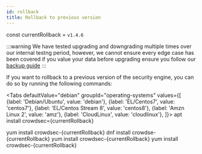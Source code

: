 ```yaml
---
id: rollback
title: Rollback to previous version
---
```

const currentRollback = `v1.4.6`

:::warning
We have tested upgrading and downgrading multiple times over our internal testng period, however, we cannot ensure every edge case has been covered if you value your data before upgrading ensure you follow our [backup guide](backup_guide)
:::

If you want to rollback to a previous version of the security engine, you can do so by running the following commands:

<Tabs
  defaultValue="debian"
  groupId="operating-systems"
  values={[
    {label: 'Debian/Ubuntu', value: 'debian'},
    {label: 'EL/Centos7', value: 'centos7'},
    {label: 'EL/Centos Stream 8', value: 'centos8'},
    {label: 'Amzn Linux 2', value: 'amz'},
    {label: 'CloudLinux', value: 'cloudlinux'},
  ]}>
  <TabItem value="debian">
    <CodeBlock className="language-bash">
        apt install crowdsec={currentRollback}
    </CodeBlock>
  </TabItem>
  
  <TabItem value="centos7">
    <CodeBlock className="language-bash">
        yum install crowdsec-{currentRollback}
    </CodeBlock>
  </TabItem>

  <TabItem value="centos8">
    <CodeBlock className="language-bash">
        dnf install crowdse-{currentRollback}
    </CodeBlock>
  </TabItem>

  <TabItem value="amz">
    <CodeBlock className="language-bash">
        yum install crowdsec-{currentRollback}
    </CodeBlock>
  </TabItem>

  <TabItem value="cloudlinux">
    <CodeBlock className="language-bash">
        yum install crowdsec-{currentRollback}
    </CodeBlock>
  </TabItem>
</Tabs>